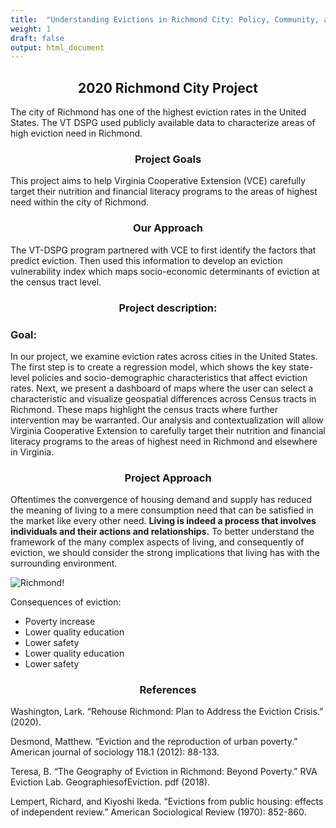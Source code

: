 ```yaml
---
title:  "Understanding Evictions in Richmond City: Policy, Community, and Individual Factors"
weight: 1
draft: false
output: html_document
---
```


## 2020 Richmond City Project {style=text-align:center}

The city of Richmond has one of the highest eviction rates in the United States. The VT DSPG used publicly available data to characterize areas of high eviction need in Richmond.

### Project Goals {style=text-align:center}

This project aims to help Virginia Cooperative Extension (VCE) carefully target their nutrition and financial literacy programs to the areas of highest need within the city of Richmond. 

### Our Approach {style=text-align:center}

The VT-DSPG program partnered with VCE to first identify the factors that predict eviction. Then used this information to develop an eviction vulnerability index which maps socio-economic determinants of eviction at the census tract level.

### Project description:  {style=text-align:center}

### Goal: 
In our project, we examine eviction rates across cities in the United States. The first step is to create a regression model, which shows the key state-level policies and socio-demographic characteristics that affect eviction rates. Next, we present a dashboard of maps where the user can select a characteristic and visualize geospatial differences across Census tracts in Richmond. These maps highlight the census tracts where further intervention may be warranted. Our analysis and contextualization will allow Virginia Cooperative Extension to carefully target their nutrition and financial literacy programs to the areas of highest need in Richmond and elsewhere in Virginia.

### Project Approach  {style=text-align:center}
Oftentimes the convergence of housing demand and supply has reduced the meaning of living to a mere consumption need that can be satisfied in the market like every other need. __Living is indeed a process that involves individuals and their actions and relationships.__
To better understand the framework of the many complex aspects of living, and consequently of eviction, we should consider the strong implications that living has with the surrounding environment.

 ![Richmond](/ev_fr.png)!

Consequences of eviction: 

+ Poverty increase 
+ Lower quality education 
+ Lower safety 
+ Lower quality education 
+ Lower safety 

### References  {style=text-align:center}

Washington, Lark. "Rehouse Richmond: Plan to Address the Eviction Crisis." (2020). 

Desmond, Matthew. "Eviction and the reproduction of urban poverty." American journal of sociology 118.1 (2012): 88-133. 

Teresa, B. "The Geography of Eviction in Richmond: Beyond Poverty." RVA Eviction Lab. GeographiesofEviction. pdf (2018). 

Lempert, Richard, and Kiyoshi Ikeda. "Evictions from public housing: effects of independent review." American Sociological Review (1970): 852-860. 
